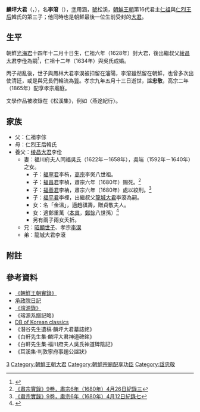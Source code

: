 '''麟坪大君'''（{{kor|k=인평대군|hanja=麟坪大君}}，{{bd|1622年||1658年|}}），名'''李㴭'''（{{kor|k=이요|hanja=李㴭}}），[[字|字]]用涵，[[號|號]]松溪，[[朝鮮王朝|朝鮮王朝]]第16代君主[[朝鮮仁祖|仁祖]]與[[仁烈王后|仁烈王后]]韓氏的第三子；他同時也是朝鮮最後一位生前受封的[[大君_(朝鮮)|大君]]。

==生平==
朝鮮[[光海君|光海君]]十四年十二月十日生，仁祖六年（1628年）封大君，後出繼叔父[[綾昌大君|綾昌大君]]李佺為嗣<ref>{{cite web |title=선원록[璿源錄v50] |url=http://yoksa.aks.ac.kr/jsp/aa/VolumeList.jsp?aa10up=kh2_je_a_vsu_21046_000&aa10no=kh2_je_a_vsu_21046_050 |website=한국학 디지털 아카이브 |accessdate=2020-12-31}}</ref>，仁祖十二年（1634年）與吳氏成婚。

丙子胡亂後，世子與鳳林大君李淏被扣留在瀋陽，李㴭雖然留在朝鮮，也曾多次出使清廷，或是與兄長們輪流為[[質子_(東亞政治)|質]]。孝宗九年五月十三日逝世，諡'''忠敬'''，高宗二年（1865年）配享孝宗廟庭。 

文學作品被收錄在《松溪集》，例如〈燕途紀行〉。

==家族==
*父：仁祖李倧
*母：仁烈王后韓氏
*養父：[[绫昌大君|绫昌大君]]李佺
**妻：福川府夫人同福吳氏（1622年－1658年），吳端（1592年－1640年）之女。
***子：[[福寧君|福寧君]]李栯，[[朝鮮高宗|高宗]]李㷩八世祖。
***子：[[福昌君|福昌君]]李楨，肅宗六年（1680年）賜死。<ref>[http://sillok.history.go.kr/inspection/insp_king.jsp?id=wsa_10604026_003&tabid=w 《肅宗實錄》9卷，肅宗6年（1680年）4月26日紀錄三]</ref>
***子：[[福善君|福善君]]李柟，肅宗六年（1680年）處以絞刑。<ref>[http://sillok.history.go.kr/inspection/insp_king.jsp?id=wsa_10604012_007&tabid=w 《肅宗實錄》9卷，肅宗6年（1680年）4月12日紀錄七]</ref>
***子：[[福平君|福平君]]李㮒，出繼叔父[[龍城大君|龍城大君]]李滾為嗣。
***女：名「金溫」，適趙祺壽，贈貞敬夫人。
***女：適鄭重萬（[[本貫|本貫]]{{link-ko|海州鄭氏|해주 정씨}}，[[鄭悰|鄭悰]]八世孫）<ref>{{Cite web |url=http://kostma.aks.ac.kr/imageViewer/ImageViewer.aspx?datauci=JOKBO_B001_008&imagetype=mangabo&defaultpage=46&viewmode=bookmode&Viewoption=inmul |title=해주 정씨(海州 鄭氏) |accessdate=2018-11-12 |archive-date=2018-11-11 |archive-url=https://web.archive.org/web/20181111215402/http://kostma.aks.ac.kr/imageViewer/ImageViewer.aspx?datauci=JOKBO_B001_008&imagetype=mangabo&defaultpage=46&viewmode=bookmode&Viewoption=inmul |dead-url=no }}</ref>
***另有兩子兩女夭折。
**兄：[[昭顯世子|昭顯世子]]、孝宗[[李淏|李淏]]
**弟：龍城大君李滾

== 附註 ==
{{reflist}}

== 參考資料 ==
*[http://sillok.history.go.kr/main/main.jsp 《朝鮮王朝實錄》]{{Wayback|url=http://sillok.history.go.kr/main/main.jsp |date=20150905161523 }}
*[http://sjw.history.go.kr/main/main.jsp 承政院日記]{{Wayback|url=http://sjw.history.go.kr/main/main.jsp |date=20140906210340 }}
*[https://web.archive.org/web/20131004223554/http://royal.kostma.net/Ge/MainTree 《璿源錄》]
*《璿源系譜記略》
*[http://db.itkc.or.kr/ DB of Korean classics]{{Wayback|url=http://db.itkc.or.kr/ |date=20130113154534 }}
*《潛谷先生遺稿·麟坪大君墓誌銘》
*《白軒先生集·麟坪大君神道碑銘》
*《白軒先生集·福川府夫人吳氏神道碑陰記》
*《耳溪集·判敦寧府事趙公諡狀》 

[[Category:朝鮮仁祖王子|3]]
[[Category:朝鮮王朝大君|Category:朝鮮王朝大君]]
[[Category:朝鮮宗廟配享功臣|Category:朝鮮宗廟配享功臣]]
[[Category:諡忠敬|Category:諡忠敬]]